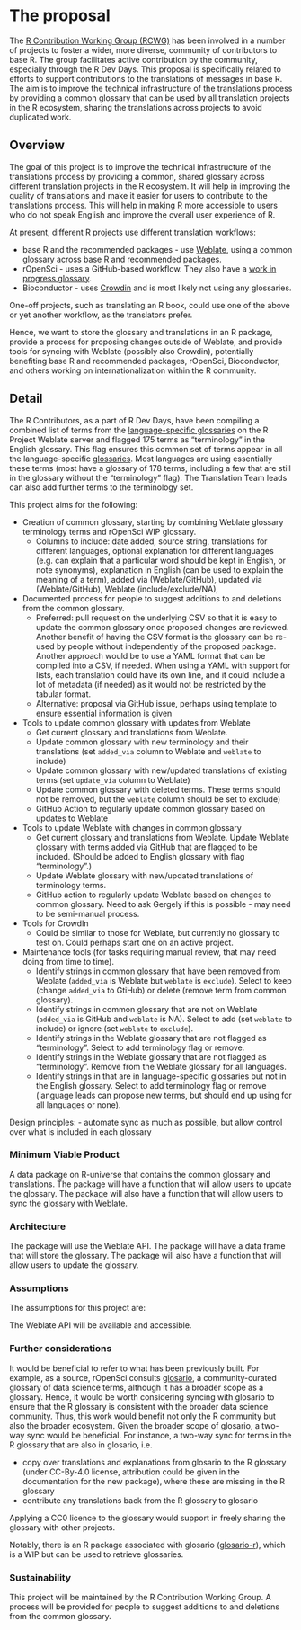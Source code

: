 # The proposal
<!--
This is where the proposal should be outlined. 
-->

The [R Contribution Working Group (RCWG)](https://contributor.r-project.org/working-group) has been involved in a number of projects to foster a wider, more diverse, community of contributors to base R. The group facilitates active contribution by the community, especially through the R Dev Days. This proposal is specifically related to efforts to support contributions to the translations of messages in base R. The aim is to improve the technical infrastructure of the translations process by providing a common glossary that can be used by all translation projects in the R ecosystem, sharing the translations across projects to avoid duplicated work.

## Overview
<!--
At a high-level address what your proposal is and how it will address the problem identified. Highlight any benefits to the R Community that follow from solving the problem. This should be your most compelling section.
-->

The goal of this project is to improve the technical infrastructure of the translations process by providing a common, shared glossary across different translation projects in the R ecosystem. It will help in improving the quality of translations and make it easier for users to contribute to the translations process. This will help in making R more accessible to users who do not speak English and improve the overall user experience of R.

At present, different R projects use different translation workflows:

- base R and the recommended packages - use [Weblate](https://translate.rx.studio/projects/), using a common glossary across base R and recommended packages.
- rOpenSci - uses a GitHub-based workflow. They also have a [work in progress glossary]( https://github.com/ropensci-review-tools/glossary/blob/master/glossary.csv).
- Bioconductor - uses [Crowdin](https://bioconductor.crowdin.com) and is most likely not using any glossaries.

One-off projects, such as translating an R book, could use one of the above or yet another workflow, as the translators prefer.

Hence, we want to store the glossary and translations in an R package, provide a process for proposing changes outside of Weblate, and provide tools for syncing with Weblate (possibly also Crowdin), potentially benefiting base R and recommended packages, rOpenSci, Bioconductor, and others working on internationalization within the R community.

## Detail
<!--
Go into more detail about the specifics of the project and it delivers against the problem.

Depending on project type the detail section should include:

 - [ ] Minimum Viable Product
 - [ ] Architecture
 - [ ] Assumptions
-->

The R Contributors, as a part of R Dev Days, have been compiling a combined list of terms from the [language-specific glossaries](https://translate.rx.studio/projects/r-project/glossary/) on the R Project Weblate server and flagged 175 terms as “terminology” in the English glossary. This flag ensures this common set of terms appear in all the language-specific [glossaries](https://docs.weblate.org/en/latest/user/glossary.html#terminology). Most languages are using essentially these terms (most have a glossary of 178 terms, including a few that are still in the glossary without the "terminology" flag). The Translation Team leads can also  add further terms to the terminology set.

This project aims for the following:

- Creation of common glossary, starting by combining Weblate glossary terminology terms and rOpenSci WIP glossary.
  - Columns to include: date added, source string, translations for different languages, optional explanation for different languages (e.g. can explain that a particular word should be kept in English, or note synonyms), explanation in English (can be used to explain the meaning of a term), added via (Weblate/GitHub), updated via (Weblate/GitHub), Weblate (include/exclude/NA),

- Documented process for people to suggest additions to and deletions from the common glossary.
  - Preferred: pull request on the underlying CSV so that it is easy to update the common glossary once proposed changes are reviewed. Another benefit of having the CSV format is the glossary can be re-used by people without independently of the proposed package. Another approach would be to use a YAML format that can be compiled into a CSV, if needed. When using a YAML with support for lists, each translation could have its own line, and it could include a lot of metadata (if needed) as it would not be restricted by the tabular format.
  - Alternative: proposal via GitHub issue, perhaps using template to ensure essential information is given
  
- Tools to update common glossary with updates from Weblate
  - Get current glossary and translations from Weblate.
  - Update common glossary with new terminology and their translations (set `added_via` column to Weblate and `weblate` to include)
  - Update common glossary with new/updated translations of existing terms (set `update_via` column to Weblate)
  - Update common glossary with deleted terms. These terms should not be removed, but the `weblate` column should be set to exclude)
  - GitHub Action to regularly update common glossary based on updates to Weblate
  
- Tools to update Weblate with changes in common glossary
  - Get current glossary and translations from Weblate.
Update Weblate glossary with terms added via GitHub that are flagged to be included. (Should be added to English glossary with flag "terminology".)
  - Update Weblate glossary with new/updated translations of terminology terms.
  - GitHub action to regularly update Weblate based on changes to common glossary. Need to ask Gergely if this is possible - may need to be semi-manual process.

- Tools for CrowdIn
  - Could be similar to those for Weblate, but currently no glossary to test on. Could perhaps start one on an active project.

- Maintenance tools (for tasks requiring manual review, that may need doing from time to time).
  - Identify strings in common glossary that have been removed from Weblate (`added_via` is Weblate but `weblate` is `exclude`). Select to keep (change `added_via` to GtiHub) or delete (remove term from common glossary).
  - Identify strings in common glossary that are not on Weblate (`added_via` is GitHub and `weblate` is NA). Select to add (set `weblate` to include) or ignore (set `weblate` to `exclude`).
  - Identify strings in the Weblate glossary that are not flagged as "terminology". Select to add terminology flag or remove.
  - Identify strings in the Weblate glossary that are not flagged as "terminology". Remove from the Weblate glossary for all languages.
  - Identify strings in that are in language-specific glossaries but not in the English glossary. Select to add terminology flag or remove (language leads can propose new terms, but should end up using for all languages or none).
  
Design principles:
- automate sync as much as possible, but allow control over what is included in each glossary

### Minimum Viable Product

A data package on R-universe that contains the common glossary and translations. The package will have a function that will allow users to update the glossary. The package will also have a function that will allow users to sync the glossary with Weblate.


### Architecture

The package will use the Weblate API. The package will have a data frame that will store the glossary. The package will also have a function that will allow users to update the glossary.

### Assumptions

The assumptions for this project are:

The Weblate API will be available and accessible.

### Further considerations

It would be beneficial to refer to what has been previously built. For example, as a source, rOpenSci consults [glosario](https://glosario.carpentries.org), a community-curated glossary of data science terms, although it has a broader scope as a glossary. Hence, it would be worth considering syncing with glosario to ensure that the R glossary is consistent with the broader data science community. Thus, this work would benefit not only the R community but also the broader ecosystem. Given the broader scope of glosario, a two-way sync would be beneficial. For instance, a two-way sync for terms in the R glossary that are also in glosario, i.e.

- copy over translations and explanations from glosario to the R glossary (under CC-By-4.0 license, attribution could be given in the documentation for the new package), where these are missing in the R glossary
- contribute any translations back from the R glossary to glosario

Applying a CC0 licence to the glossary would support in freely sharing the glossary with other projects.

Notably, there is an R package associated with glosario ([glosario-r](https://github.com/carpentries/glosario-r/)), which is a WIP but can be used to retrieve glossaries.

### Sustainability

This project will be maintained by the R Contribution Working Group. A process will be provided for people to suggest additions to and deletions from the common glossary.
